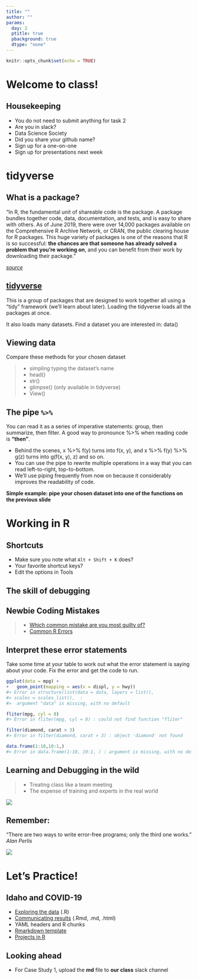 ```yaml
---
title: ""
author: ""
params:
  day: 2
  ptitle: true
  pbackground: true
  dtype: "none"
---
```


```r
knitr::opts_chunk$set(echo = TRUE)
```

# Welcome to class! {data-background=#f7d754}

## Housekeeping

- You do not need to submit anything for task 2
- Are you in slack?
- Data Science Society
- Did you share your github name?
- Sign up for a one-on-one
- Sign up for presentations next week

# tidyverse {data-background=#f7d754}

## What is a package?

"In R, the fundamental unit of shareable code is the package. A package bundles together code, data, documentation, and tests, and is easy to share with others. As of June 2019, there were over 14,000 packages available on the Comprehensive R Archive Network, or CRAN, the public clearing house for R packages. This huge variety of packages is one of the reasons that R is so successful: **the chances are that someone has already solved a problem that you're working on**, and you can benefit from their work by downloading their package." 

[*source*](https://r-pkgs.org/intro.html)

## [tidyverse](https://www.tidyverse.org/)

This is a group of packages that are designed to work together all using a "tidy" framework (we'll learn about later). Loading the tidyverse loads all the packages at once.

It also loads many datasets. Find a dataset you are interested in: data()

## Viewing data

Compare these methods for your chosen dataset

> - simpling typing the dataset's name
> - head()
> - str()
> - glimpse() (only available in tidyverse)
> - View()

## The pipe `%>%`

You can read it as a series of imperative statements: group, then summarize, then filter. A good way to pronounce %>% when reading code is **"then"**.

* Behind the scenes, x %>% f(y) turns into f(x, y), and x %>% f(y) %>% g(z) turns into g(f(x, y), z) and so on. 
* You can use the pipe to rewrite multiple operations in a way that you can read left-to-right, top-to-bottom. 
* We'll use piping frequently from now on because it considerably improves the readability of code.

**Simple example: pipe your chosen dataset into one of the functions on the previous slide**

# Working in R {data-background=#f7d754}

## Shortcuts

- Make sure you note what `Alt + Shift + K` does?
<!-- I like ctrl + shift + c, to comment blocks of code and add comments in an Rmd file -->
<!-- I also like the command/control enter to run a line of code -->
- Your favorite shortcut keys?
- Edit the options in Tools

## The skill of debugging

## Newbie Coding Mistakes

> - [Which common mistake are you most guilty of?](https://jscomplete.com/learn/pro-programmer/beginner-programmers-mistakes)
> - [Common R Errors](https://www.r-bloggers.com/common-r-programming-errors-faced-by-beginners/)

## Interpret these error statements

Take some time at your table to work out what the error statement is saying about your code. Fix the error and get the code to run.

```R
ggplot(dota = mpg) + 
+   geom_point(mapping = aes(x = displ, y = hwy))
#> Error in structure(list(data = data, layers = list(), 
#> scales = scales_list(),  : 
#>  argument "data" is missing, with no default
```

```r
fliter(mpg, cyl = 8)
#> Error in fliter(mpg, cyl = 8) : could not find function "fliter"
```

```r
filter(diamond, carat > 3)
#> Error in filter(diamond, carat > 3) : object 'diamond' not found
```

```r
data.frame(1:10,10:1,)
#> Error in data.frame(1:10, 10:1, ) : argument is missing, with no default
```

## Learning and Debugging in the wild

> - Treating class like a team meeting
> - The expense of training and experts in the real world

![](http://i0.kym-cdn.com/photos/images/newsfeed/001/297/214/908.jpg)

## Remember:

"There are two ways to write error-free programs; only the third one works." *Alan Perlis*

![](images/frizzle.png)


# Let's Practice! {data-background=#f7d754}

## Idaho and COVID-19

- [Exploring the data](https://covidtracking.com/data/state/idaho) (.R)
- [Communicating results](https://rmarkdown.rstudio.com/lesson-2.html) (.Rmd, .md, .html)
- YAML headers and R chunks
- [Rmarkdown template](https://byuistats.github.io/M335/rpages.html#rmd_template)
- [Projects in R](https://r4ds.had.co.nz/workflow-projects.html)

## Looking ahead

- For Case Study 1, upload the **md** file to **our class** slack channel